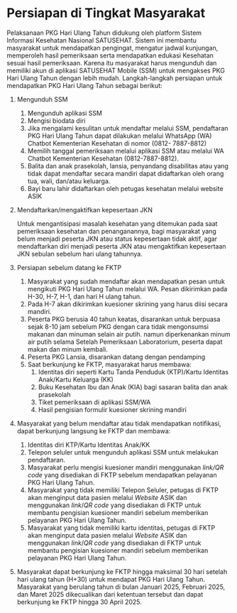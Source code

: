 # Persiapan di Tingkat Masyarakat

Pelaksanaan PKG Hari Ulang Tahun didukung oleh platform Sistem Informasi Kesehatan Nasional SATUSEHAT. Sistem ini membantu masyarakat untuk mendapatkan pengingat, mengatur jadwal kunjungan, memperoleh hasil pemeriksaan serta mendapatkan edukasi Kesehatan sesuai hasil pemeriksaan. Karena itu masyarakat harus mengunduh dan memiliki akun di aplikasi SATUSEHAT Mobile (SSM) untuk mengakses PKG Hari Ulang Tahun dengan lebih mudah. Langkah-langkah persiapan untuk mendapatkan PKG Hari Ulang Tahun sebagai berikut:

1. Mengunduh SSM
    1. Mengunduh aplikasi SSM
    2. Mengisi biodata diri
    3. Jika mengalami kesulitan untuk mendaftar melalui SSM, pendaftaran PKG Hari Ulang Tahun dapat dilakukan melalui WhatsApp (WA) Chatbot Kementerian Kesehatan di nomor (0812- 7887-8812)
    4. Memilih tanggal pemeriksaan melalui aplikasi SSM atau melalui WA Chatbot Kementerian Kesehatan (0812-7887-8812).
    5. Balita dan anak prasekolah, lansia, penyandang disabilitas atau yang tidak dapat mendaftar secara mandiri dapat didaftarkan oleh orang tua, wali, dan/atau keluarga.
    6. Bayi baru lahir didaftarkan oleh petugas kesehatan melalui website ASIK
2. Mendaftarkan/mengaktifkan kepesertaan JKN

    Untuk mengantisipasi masalah kesehatan yang ditemukan pada saat pemeriksaan kesehatan dan penanganannya, bagi masyarakat yang belum menjadi peserta JKN atau status kepesertaan tidak aktif, agar mendaftarkan diri menjadi peserta JKN atau mengaktifkan kepesertaan JKN sebulan sebelum hari ulang tahunnya.

1. Persiapan sebelum datang ke FKTP
    1. Masyarakat yang sudah mendaftar akan mendapatkan pesan untuk mengikuti PKG Hari Ulang Tahun melalui WA. Pesan dikirimkan pada H-30, H-7, H-1, dan hari H ulang tahun.
    2. Pada H-7 akan dikirimkan kuesioner skrining yang harus diisi secara mandiri.
    3. Peserta PKG berusia 40 tahun keatas, disarankan untuk berpuasa sejak 8-10 jam sebelum PKG dengan cara tidak mengonsumsi makanan dan minuman selain air putih. namun diperkenankan minum air putih selama Setelah Pemeriksaan Laboratorium, peserta dapat makan dan minum kembali.
    4. Peserta PKG Lansia, disarankan datang dengan pendamping
    5. Saat berkunjung ke FKTP, masyarakat harus membawa:
        1. Identitas diri seperti Kartu Tanda Penduduk (KTP)/Kartu Identitas Anak/Kartu Keluarga (KK)
        2. Buku Kesehatan Ibu dan Anak (KIA) bagi sasaran balita dan anak prasekolah
        3. Tiket pemeriksaan di aplikasi SSM/WA
        4. Hasil pengisian formulir kuesioner skrining mandiri
2. Masyarakat yang belum mendaftar atau tidak mendapatkan notifikasi, dapat berkunjung langsung ke FKTP dan membawa:
    1. Identitas diri KTP/Kartu Identitas Anak/KK
    2. Telepon seluler untuk mengunduh aplikasi SSM untuk melakukan pendaftaran.
    3. Masyarakat perlu mengisi kuesioner mandiri menggunakan _link/QR code_ yang disediakan di FKTP sebelum mendapatkan pelayanan PKG Hari Ulang Tahun.
    4. Masyarakat yang tidak memiliki Telepon Seluler, petugas di FKTP akan menginput data pasien melalui _Website_ ASIK dan menggunakan _link_/_QR code_ yang disediakan di FKTP untuk membantu pengisian kuesioner mandiri sebelum memberikan pelayanan PKG Hari Ulang Tahun.
    5. Masyarakat yang tidak memiliki kartu identitas, petugas di FKTP akan menginput data pasien melalui _Website_ ASIK dan menggunakan _link_/_QR code_ yang disediakan di FKTP untuk membantu pengisian kuesioner mandiri sebelum memberikan pelayanan PKG Hari Ulang Tahun.

1. Masyarakat dapat berkunjung ke FKTP hingga maksimal 30 hari setelah hari ulang tahun (H+30) untuk mendapat PKG Hari Ulang Tahun. Masyarakat yang berulang tahun di bulan Januari 2025, Februari 2025, dan Maret 2025 dikecualikan dari ketentuan tersebut dan dapat berkunjung ke FKTP hingga 30 April 2025.
